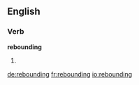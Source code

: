 ==English==

===Verb===
'''rebounding'''

# {{present participle of|rebound}}

[[de:rebounding]]
[[fr:rebounding]]
[[io:rebounding]]